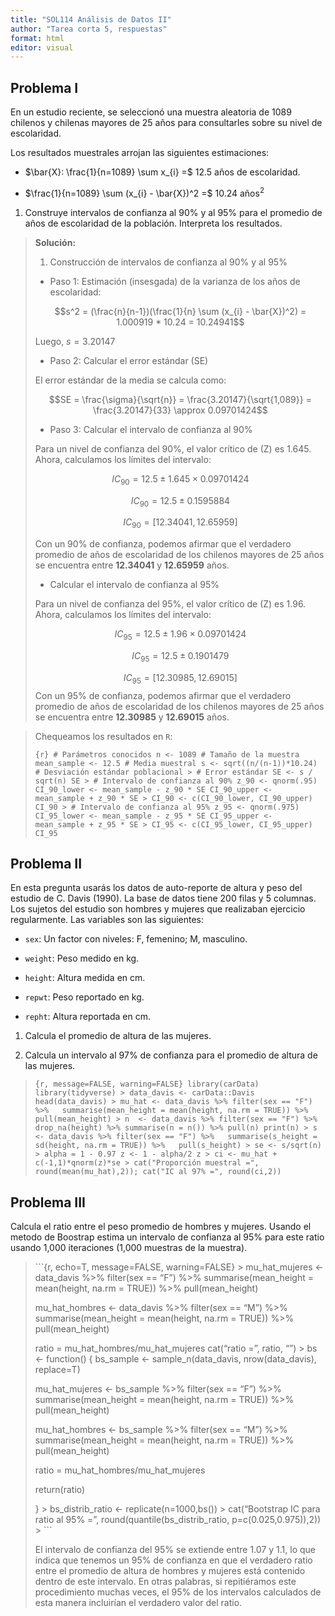 ```yaml
---
title: "SOL114 Análisis de Datos II"
author: "Tarea corta 5, respuestas"
format: html
editor: visual
---
```


## Problema I

En un estudio reciente, se seleccionó una muestra aleatoria de 1089 chilenos y chilenas mayores de 25 años para consultarles sobre su nivel de escolaridad.

Los resultados muestrales arrojan las siguientes estimaciones:

-   $\bar{X}: \frac{1}{n=1089} \sum x_{i} =$ 12.5 años de escolaridad.

-   $\frac{1}{n=1089} \sum (x_{i} - \bar{X})^2 =$ 10.24 años$^2$

1.  Construye intervalos de confianza al 90% y al 95% para el promedio de años de escolaridad de la población. Interpreta los resultados.

> **Solución:**
>
> 1.  Construcción de intervalos de confianza al 90% y al 95%
>
> -   Paso 1: Estimación (insesgada) de la varianza de los años de escolaridad:
>
> $$s^2 =  (\frac{n}{n-1})(\frac{1}{n} \sum (x_{i} - \bar{X})^2) =  1.000919 * 10.24 = 10.24941$$
>
> Luego, $s=3.20147$
>
> -   Paso 2: Calcular el error estándar (SE)
>
> El error estándar de la media se calcula como:
>
> $$SE = \frac{\sigma}{\sqrt{n}} = \frac{3.20147}{\sqrt{1,089}} = \frac{3.20147}{33} \approx 0.09701424$$
>
> -   Paso 3: Calcular el intervalo de confianza al 90%
>
> Para un nivel de confianza del 90%, el valor crítico de (Z) es 1.645. Ahora, calculamos los límites del intervalo:
>
> $$IC_{90} = 12.5 \pm 1.645 \times 0.09701424$$
>
> $$IC_{90} = 12.5 \pm 0.1595884$$
>
> $$IC_{90} = [12.34041, 12.65959]$$
>
> Con un 90% de confianza, podemos afirmar que el verdadero promedio de años de escolaridad de los chilenos mayores de 25 años se encuentra entre **12.34041** y **12.65959** años.
>
> -   Calcular el intervalo de confianza al 95%
>
> Para un nivel de confianza del 95%, el valor crítico de (Z) es 1.96. Ahora, calculamos los límites del intervalo:
>
> $$IC_{95} = 12.5 \pm 1.96 \times 0.09701424$$
>
> $$IC_{95} = 12.5 \pm 0.1901479$$
>
> $$IC_{95} = [12.30985, 12.69015]$$ Con un 95% de confianza, podemos afirmar que el verdadero promedio de años de escolaridad de los chilenos mayores de 25 años se encuentra entre **12.30985** y **12.69015** años.

> Chequeamos los resultados en `R`:
>
> ```{r}
> # Parámetros conocidos
> n <- 1089 # Tamaño de la muestra
> mean_sample <- 12.5 # Media muestral
> s <- sqrt((n/(n-1))*10.24) # Desviación estándar poblacional
> >
> # Error estándar
> SE <- s / sqrt(n)
> SE
> >
> # Intervalo de confianza al 90%
> z_90 <- qnorm(.95)
> CI_90_lower <- mean_sample - z_90 * SE
> CI_90_upper <- mean_sample + z_90 * SE
> >
> CI_90 <- c(CI_90_lower, CI_90_upper)
> CI_90
> >
> # Intervalo de confianza al 95%
> z_95 <- qnorm(.975)
> CI_95_lower <- mean_sample - z_95 * SE
> CI_95_upper <- mean_sample + z_95 * SE
> >
> CI_95 <- c(CI_95_lower, CI_95_upper)
> CI_95
> ```

## Problema II

En esta pregunta usarás los datos de auto-reporte de altura y peso del estudio de C. Davis (1990). La base de datos tiene 200 filas y 5 columnas. Los sujetos del estudio son hombres y mujeres que realizaban ejercicio regularmente. Las variables son las siguientes:

-   `sex`: Un factor con niveles: F, femenino; M, masculino.

-   `weight`: Peso medido en kg.

-   `height`: Altura medida en cm.

-   `repwt`: Peso reportado en kg.

-   `repht`: Altura reportada en cm.

1.  Calcula el promedio de altura de las mujeres.

2.  Calcula un intervalo al 97% de confianza para el promedio de altura de las mujeres.

> ```{r, message=FALSE, warning=FALSE}
> library(carData)
> library(tidyverse)
> >
> data_davis <- carData::Davis
> head(data_davis)
> >
> mu_hat <- data_davis %>% filter(sex == "F") %>%
>   summarise(mean_height = mean(height, na.rm = TRUE)) %>%
>   pull(mean_height)
> >
> n  <- data_davis %>% filter(sex == "F") %>% drop_na(height) %>% summarise(n = n()) %>% pull(n)
> print(n)
> >
> s <- data_davis %>% filter(sex == "F") %>%
>   summarise(s_height = sd(height, na.rm = TRUE)) %>%
>   pull(s_height)
> >
> se <- s/sqrt(n)
> >
> alpha = 1 - 0.97
> z <- 1 - alpha/2
> z
> >
> ci <- mu_hat + c(-1,1)*qnorm(z)*se
> >
> cat("Proporción muestral =", round(mean(mu_hat),2));
> cat("IC al 97% =", round(ci,2))
> ```

## Problema III

Calcula el ratio entre el peso promedio de hombres y mujeres. Usando el metodo de Boostrap estima un intervalo de confianza al 95% para este ratio usando 1,000 iteraciones (1,000 muestras de la muestra).

> ```{r, echo=T, message=FALSE, warning=FALSE}
> >
>   mu_hat_mujeres <- data_davis %>% filter(sex == "F") %>%
>   summarise(mean_height = mean(height, na.rm = TRUE)) %>%
>   pull(mean_height)
>   
>   mu_hat_hombres <- data_davis %>% filter(sex == "M") %>%
>   summarise(mean_height = mean(height, na.rm = TRUE)) %>%
>   pull(mean_height)
>   
>   ratio = mu_hat_hombres/mu_hat_mujeres
>   cat("ratio = ", ratio, "\n")
> >
> bs <- function() {
>   bs_sample <- sample_n(data_davis, nrow(data_davis), replace=T)
>   
>   mu_hat_mujeres <- bs_sample %>% filter(sex == "F") %>%
>   summarise(mean_height = mean(height, na.rm = TRUE)) %>%
>   pull(mean_height)
>   
>   mu_hat_hombres <- bs_sample %>% filter(sex == "M") %>%
>   summarise(mean_height = mean(height, na.rm = TRUE)) %>%
>   pull(mean_height)
>   
>   ratio = mu_hat_hombres/mu_hat_mujeres
>   
>   return(ratio)
>   
> }
> >
> bs_distrib_ratio <- replicate(n=1000,bs())
> >
> cat("Bootstrap IC para ratio al 95% =", round(quantile(bs_distrib_ratio, p=c(0.025,0.975)),2))
> >
> ```
>
> El intervalo de confianza del 95% se extiende entre 1.07 y 1.1, lo que indica que tenemos un 95% de confianza en que el verdadero ratio entre el promedio de altura de hombres y mujeres está contenido dentro de este intervalo. En otras palabras, si repitiéramos este procedimiento muchas veces, el 95% de los intervalos calculados de esta manera incluirían el verdadero valor del ratio.
